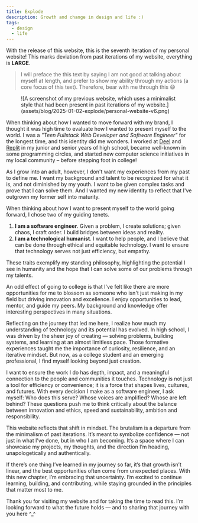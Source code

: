 ```yaml
---
title: Explode
description: Growth and change in design and life :)
tags:
  - design
  - life
---
```



With the release of this website, this is the seventh iteration of my personal website! This marks deviation from past iterations of my website, everything is **LARGE**.

> I will preface the this text by saying I am not good at talking about myself at length, and prefer to show my ability through my actions (a core focus of this text). Therefore, bear with me through this 😅

<Figure caption="A screenshot of my previous website, which uses a minimalist style that had been present in past iterations of my website.">
    ![A screenshot of my previous website, which uses a minimalist style that had been present in past iterations of my website.](assets/blog/2025-01-02-explode/personal-website-v6.png)
</Figure>

When thinking about how I wanted to move forward with my brand, I thought it was high time to evaluate how I wanted to present myself to the world. I was a *"Teen Fullstack Web Developer and Software Engineer"* for the longest time, and this identity did me wonders. I worked at [Deel](/resume#deel) and [Replit](/resume#replit) in my junior and senior years of high school, became well-known in some programming circles, and started new computer science initiatives in my local community – before stepping foot in college!

As I grow into an adult, however, I don't want my experiences from my past to define me. I want my background and talent to be recognized for what it is, and not diminished
by my youth. I want to be given complex tasks and prove that I can solve them. And I wanted my new identity to reflect that I've outgrown my former self into maturity.

When thinking about how I want to present myself to the world going forward, I chose two of my guiding tenets.

1. **I am a software engineer**. Given a problem, I create solutions; given chaos, I craft order. I build bridges between ideas and reality.
2. **I am a technological humanist**. I want to help people, and I believe that can be done through ethical and equitable technology. I want to ensure that technology serves not just efficiency, but empathy.

These traits exemplify my standing philosophy, highlighting the potential I see in humanity and the hope that I can solve some of our problems through my talents.

An odd effect of going to college is that I've felt like there are more opportunities for me to blossom as someone who isn't just making in my field but driving innovation and excellence. I enjoy opportunities to lead, mentor, and guide my peers. My background and knowledge offer interesting perspectives in many situations.

Reflecting on the journey that led me here, I realize how much my understanding of technology and its potential has evolved. In high school, I was driven by the sheer joy of creating — solving problems, building systems, and learning at an almost limitless pace. Those formative experiences taught me the importance of curiosity, resilience, and an iterative mindset. But now, as a college student and an emerging professional, I find myself looking beyond just creation.

I want to ensure the work I do has depth, impact, and a meaningful connection to the people and communities it touches. Technology is not just a tool for efficiency or convenience; it is a force that shapes lives, cultures, and futures. With every decision I make as a software engineer, I ask myself: Who does this serve? Whose voices are amplified? Whose are left behind? These questions push me to think critically about the balance between innovation and ethics, speed and sustainability, ambition and responsibility.

This website reflects that shift in mindset. The brutalism is a departure from the minimalism of past iterations. It’s meant to symbolize confidence — not just in what I’ve done, but in who I am becoming. It’s a space where I can showcase my projects, my thoughts, and the direction I’m heading, unapologetically and authentically.

If there’s one thing I’ve learned in my journey so far, it’s that growth isn’t linear, and the best opportunities often come from unexpected places. With this new chapter, I’m embracing that uncertainty. I’m excited to continue learning, building, and contributing, while staying grounded in the principles that matter most to me.

Thank you for visiting my website and for taking the time to read this. I’m looking forward to what the future holds — and to sharing that journey with you here ^_^
